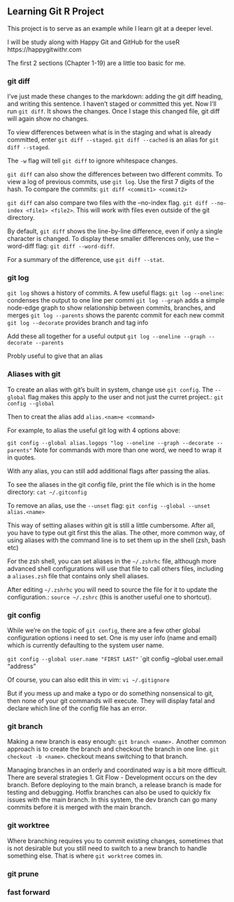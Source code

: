 ## Learning Git R Project

This project is to serve as an example while I learn git at a deeper level. 

I will be study along with Happy Git and GitHub for the useR https://happygitwithr.com

The first 2 sections (Chapter 1-19) are a little too basic for me. 



### git diff

I've just made these changes to the markdown: adding the git diff heading, and writing this sentence. I haven't staged or committed this yet. Now I'll run `git diff`. It shows the changes. Once I stage this changed file, git diff will again show no changes.

To view differences between what is in the staging and what is already committed, enter `git diff --staged`. `git diff --cached` is an alias for `git diff --staged`.

The `-w` flag will tell `git diff` to ignore whitespace changes.

`git diff` can also show the differences between two different commits.
To view a log of previous commits, use `git log`. Use the first 7 digits of the hash. To compare the commits: `git diff <commit1> <commit2>`

`git diff` can also compare two files with the --no-index flag. `git diff --no-index <file1> <file2>`. This will work with files even outside of the git directory.

By default, `git diff` shows the line-by-line difference, even if only a single character is changed. To display these smaller differences only, use the --word-diff flag: `git diff --word-diff`.

For a summary of the difference, use `git diff --stat`.



### git log
`git log` shows a history of commits. A few useful flags:
`git log --oneline`: condenses the output to one line per commi
`git log --graph` adds a simple node-edge graph to show relationship between commits, branches, and merges
`git log --parents` shows the parentc commit for each new commit
`git log --decorate` provides branch and tag info

Add these all together for a useful output
`git log --oneline --graph --decorate --parents`

Probly useful to give that an alias



### Aliases with git
To create an alias with git's built in system, change use `git config`. The `--global` flag makes this apply to the user and not just the curret project.: `git config --global`

Then to creat the alias add `alias.<nam>e <command>`

For example, to alias the useful git log with 4 options above:

`git config --global alias.logops "log --oneline --graph --decorate --parents"`
 Note for commands with more than one word, we need to wrap it in quotes.

With any alias, you can still add additional flags after passing the alias. 

To see the aliases in the git config file, print the file which is in the home directory:
`cat ~/.gitconfig`

To remove an alias, use the `--unset` flag:
`git config --global --unset alias.<name>`

This way of setting aliases within git is still a little cumbersome. After all, you have to type out git first this the alias. The other, more common way, of using aliases with the command line is to set them up in the shell (zsh, bash etc)

For the zsh shell, you can set aliases in the `~/.zshrhc` file, although more advanced shell configurations will use that file to call others files, including a `aliases.zsh` file that contains only shell aliases.

After editing `~/.zshrhc` you will need to source the file for it to update the configuration.: `source ~/.zshrc` (this is another useful one to shortcut).


### git config
While we're on the topic of `git config`, there are a few other global configuration options i need to set. One is my user info (name and email) which is currently defaulting to the system user name.

`git config --global user.name "FIRST LAST"`
`git config --global user.email "address"

Of course, you can also edit this in vim:
`vi ~/.gitignore`

But if you mess up and make a typo or do something nonsensical to git, then none of your git commands will execute. They will display fatal and declare which line of the config file has an error. 

### git branch
Making a new branch is easy enough: `git branch <name>.` Another common approach is to create the branch and checkout the branch in one line. `git checkout -b <name>`. checkout means switching to that branch. 

Managing branches in an orderly and coordinated way is a bit more difficult. There are several strategies
1. Git Flow
- Development occurs on the dev branch. Before deploying to the main branch, a release branch is made for testing and debugging. Hotfix branches can also be used to quickly fix issues with the main branch. In this system, the dev branch can go many commits before it is merged with the main branch. 


### git worktree
Where branching requires you to commit existing changes, sometimes that is not desirable but you still need to switch to a new branch to handle something else. That is where `git worktree` comes in. 
 
### git prune


### fast forward





